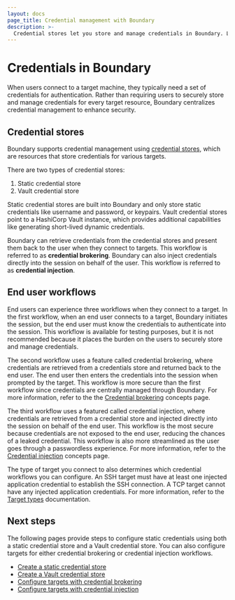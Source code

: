 ```yaml
---
layout: docs
page_title: Credential management with Boundary
description: >-
  Credential stores let you store and manage credentials in Boundary. Learn about configuring user workflows with credential management or credential injection.
---
```


# Credentials in Boundary

When users connect to a target machine, they typically need a set of credentials for authentication. Rather than requiring users to securely store and manage credentials for every target resource, Boundary centralizes credential management to enhance security.

## Credential stores

Boundary supports credential management using [credential stores](/boundary/docs/domain-model/credential-stores), which are resources that store credentials for various targets.

There are two types of credential stores:

1. Static credential store
1. Vault credential store

Static credential stores are built into Boundary and only store static credentials like username and password, or keypairs. Vault credential stores point to a HashiCorp Vault instance, which provides additional capabilities like generating short-lived dynamic credentials.

Boundary can retrieve credentials from the credential stores and present them back to the user when they connect to targets. This workflow is referred to as **credential brokering**. Boundary can also inject credentials directly into the session on behalf of the user. This workflow is referred to as **credential injection**.


## End user workflows

End users can experience three workflows when they connect to a target. In the first workflow, when an end user connects to a target, Boundary initiates the session, but the end user must know the credentials to authenticate into the session. This workflow is available for testing purposes, but it is not recommended because it places the burden on the users to securely store and manage credentials.

The second workflow uses a feature called credential brokering, where credentials are retrieved from a credentials store and returned back to the end user. The end user then enters the credentials into the session when prompted by the target. This workflow is more secure than the first workflow since credentials are centrally managed through Boundary. For more information, refer to the the [Credential brokering](/boundary/docs/concepts/credential-management#credential-brokering) concepts page.

The third workflow uses a featured called credential injection, where credentials are retrieved from a credential store and injected directly into the session on behalf of the end user. This workflow is the most secure because credentials are not exposed to the end user, reducing the chances of a leaked credential. This workflow is also more streamlined as the user goes through a passwordless experience. For more information, refer to the [Credential injection](/boundary/docs/concepts/credential-management#credential-injection) concepts page.

The type of target you connect to also determines which credential workflows you can configure.
An SSH target must have at least one injected application credential to establish the SSH connection.
A TCP target cannot have any injected application credentials.
For more information, refer to the [Target types](/boundary/docs/domain-model/targets#target-types) documentation.

## Next steps

The following pages provide steps to configure static credentials using both a static credential store and a Vault credential store. You can also configure targets for either credential brokering or credential injection workflows.

- [Create a static credential store](/boundary/docs/credentials/static-cred-boundary)
- [Create a Vault credential store](/boundary/docs/credentials/static-cred-vault)
- [Configure targets with credential brokering](/boundary/docs/credentials/configure-credential-brokering)
- [Configure targets with credential injection](/boundary/docs/credentials/configure-credential-injection)